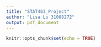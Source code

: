 ```yaml
---
title: "STAT463_Project"
author: "Lisa Lu 31088272"
output: pdf_document
---
```


```r
knitr::opts_chunk$set(echo = TRUE)
```

